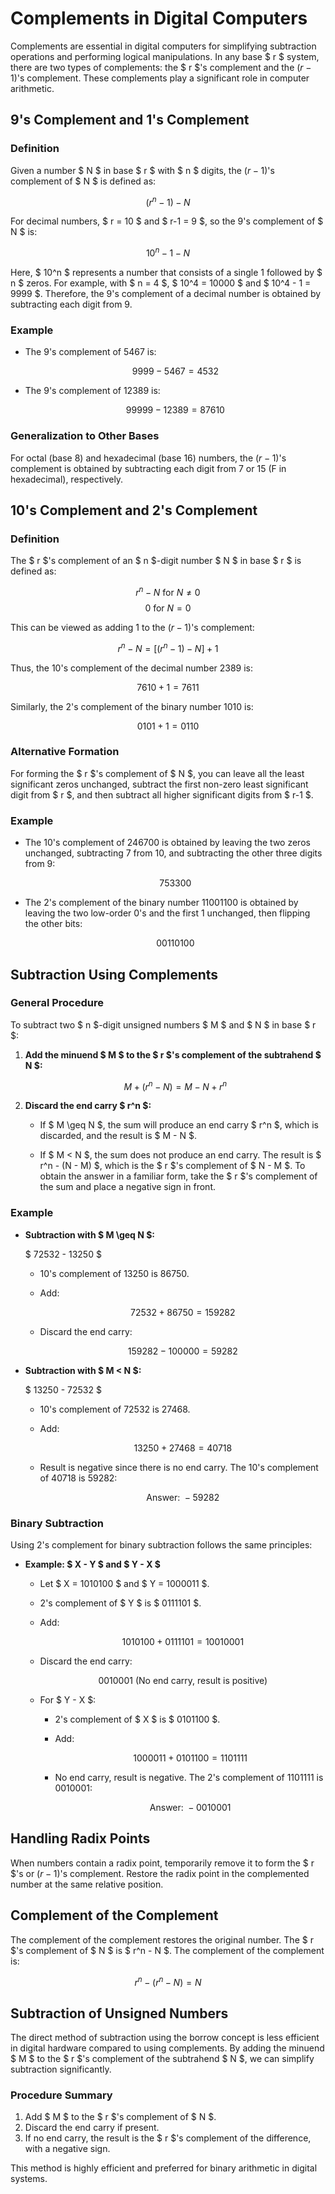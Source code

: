 # Complements in Digital Computers

Complements are essential in digital computers for simplifying subtraction operations and performing logical manipulations. In any base $ r $ system, there are two types of complements: the $ r $'s complement and the $(r-1)$'s complement. These complements play a significant role in computer arithmetic.

## 9's Complement and 1's Complement

### Definition

Given a number $ N $ in base $ r $ with $ n $ digits, the $(r-1)$'s complement of $ N $ is defined as:

$$(r^n - 1) - N$$

For decimal numbers, $ r = 10 $ and $ r-1 = 9 $, so the 9's complement of $ N $ is:

$$10^n - 1 - N$$

Here, $ 10^n $ represents a number that consists of a single 1 followed by $ n $ zeros. For example, with $ n = 4 $, $ 10^4 = 10000 $ and $ 10^4 - 1 = 9999 $. Therefore, the 9's complement of a decimal number is obtained by subtracting each digit from 9.

### Example

- The 9's complement of 5467 is:

  $$9999 - 5467 = 4532$$

- The 9's complement of 12389 is:

  $$99999 - 12389 = 87610$$

### Generalization to Other Bases

For octal (base 8) and hexadecimal (base 16) numbers, the $(r-1)$'s complement is obtained by subtracting each digit from 7 or 15 (F in hexadecimal), respectively.

## 10's Complement and 2's Complement

### Definition

The $ r $'s complement of an $ n $-digit number $ N $ in base $ r $ is defined as:

$$r^n - N \text{ for } N \neq 0$$
$$0 \text{ for } N = 0$$

This can be viewed as adding 1 to the $(r-1)$'s complement:

$$r^n - N = [(r^n - 1) - N] + 1$$

Thus, the 10's complement of the decimal number 2389 is:

$$7610 + 1 = 7611$$

Similarly, the 2's complement of the binary number 1010 is:

$$0101 + 1 = 0110$$

### Alternative Formation

For forming the $ r $'s complement of $ N $, you can leave all the least significant zeros unchanged, subtract the first non-zero least significant digit from $ r $, and then subtract all higher significant digits from $ r-1 $.

### Example

- The 10's complement of 246700 is obtained by leaving the two zeros unchanged, subtracting 7 from 10, and subtracting the other three digits from 9:

  $$753300$$

- The 2's complement of the binary number 11001100 is obtained by leaving the two low-order 0's and the first 1 unchanged, then flipping the other bits:

  $$00110100$$

## Subtraction Using Complements

### General Procedure

To subtract two $ n $-digit unsigned numbers $ M $ and $ N $ in base $ r $:

1. **Add the minuend $ M $ to the $ r $'s complement of the subtrahend $ N $:**
   
   $$M + (r^n - N) = M - N + r^n$$

2. **Discard the end carry $ r^n $:**

   - If $ M \geq N $, the sum will produce an end carry $ r^n $, which is discarded, and the result is $ M - N $.
   
   - If $ M < N $, the sum does not produce an end carry. The result is $ r^n - (N - M) $, which is the $ r $'s complement of $ N - M $. To obtain the answer in a familiar form, take the $ r $'s complement of the sum and place a negative sign in front.

### Example

- **Subtraction with $ M \geq N $:**

  $ 72532 - 13250 $

  - 10's complement of 13250 is 86750.
  
  - Add:

    $$72532 + 86750 = 159282$$

  - Discard the end carry:

    $$159282 - 100000 = 59282$$

- **Subtraction with $ M < N $:**

  $ 13250 - 72532 $

  - 10's complement of 72532 is 27468.
  
  - Add:

    $$13250 + 27468 = 40718$$

  - Result is negative since there is no end carry. The 10's complement of 40718 is 59282:

    $$\text{Answer: } -59282$$

### Binary Subtraction

Using 2's complement for binary subtraction follows the same principles:

- **Example: $ X - Y $ and $ Y - X $**

  - Let $ X = 1010100 $ and $ Y = 1000011 $.

  - 2's complement of $ Y $ is $ 0111101 $.
  
  - Add:

    $$1010100 + 0111101 = 10010001$$

  - Discard the end carry:

    $$0010001 \text{ (No end carry, result is positive)}$$

  - For $ Y - X $:

    - 2's complement of $ X $ is $ 0101100 $.

    - Add:

      $$1000011 + 0101100 = 1101111$$

    - No end carry, result is negative. The 2's complement of 1101111 is 0010001:

      $$\text{Answer: } -0010001$$

## Handling Radix Points

When numbers contain a radix point, temporarily remove it to form the $ r $'s or $(r-1)$'s complement. Restore the radix point in the complemented number at the same relative position. 

## Complement of the Complement

The complement of the complement restores the original number. The $ r $'s complement of $ N $ is $ r^n - N $. The complement of the complement is:

$$r^n - (r^n - N) = N$$

## Subtraction of Unsigned Numbers

The direct method of subtraction using the borrow concept is less efficient in digital hardware compared to using complements. By adding the minuend $ M $ to the $ r $'s complement of the subtrahend $ N $, we can simplify subtraction significantly.

### Procedure Summary

1. Add $ M $ to the $ r $'s complement of $ N $.
2. Discard the end carry if present.
3. If no end carry, the result is the $ r $'s complement of the difference, with a negative sign.

This method is highly efficient and preferred for binary arithmetic in digital systems.

